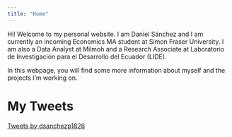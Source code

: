 ```yaml
---
title: "Home"
---
```


Hi! Welcome to my personal website. I am Daniel Sánchez and I am currently an incoming Economics MA student at Simon Fraser University. I am also a Data Analyst at Milmoh and a Research Associate at Laboratorio de Investigación para el Desarrollo del Ecuador (LIDE). 

In this webpage, you will find some more information about myself and the projects I'm working on.

# My Tweets

<a class="twitter-timeline" data-theme="dark" href="https://twitter.com/dsanchezp1826?ref_src=twsrc%5Etfw">Tweets by dsanchezp1826</a> <script async src="https://platform.twitter.com/widgets.js" charset="utf-8"></script>